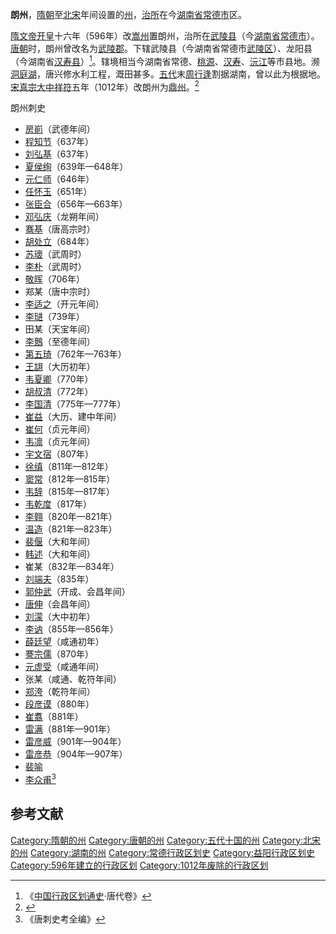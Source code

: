 '''朗州'''，[[隋朝|隋朝]]至[[北宋|北宋]]年间设置的[[州|州]]，[[治所|治所]]在今[[湖南省|湖南省]][[常德市|常德市]]区。

[[隋文帝|隋文帝]][[开皇|开皇]]十六年（596年）改[[嵩州_(隋朝)|嵩州]]置朗州，治所在[[武陵县_(隋朝)|武陵县]]（今[[湖南省|湖南省]][[常德市|常德市]]）。[[唐朝|唐朝]]时，朗州曾改名为[[武陵郡|武陵郡]]。下辖武陵县（今湖南省常德市[[武陵区|武陵区]]）、龙阳县（今湖南省[[汉寿县|汉寿县]]）<ref>《[[中国行政区划通史|中国行政区划通史]]·唐代卷》</ref>。辖境相当今湖南省常德、[[桃源县|桃源]]、[[汉寿县|汉寿]]、[[沅江市|沅江]]等市县地。濒[[洞庭湖|洞庭湖]]，唐兴修水利工程，溉田甚多。[[五代|五代]]末[[周行逢|周行逢]]割据湖南，曾以此为根据地。[[宋真宗|宋真宗]][[大中祥符|大中祥符]]五年（1012年）改朗州为[[鼎州_(北宋)|鼎州]]。<ref>{{Cite web |url=http://www.changde.gov.cn/cddsb/5552388584733933568/20071019/1015814.html |title=常德城名的演变 |access-date=2007-10-23 |archive-date=2020-04-01 |archive-url=https://web.archive.org/web/20200401092501/https://www.changde.gov.cn/cddsb/5552388584733933568/20071019/1015814.html |dead-url=yes }}</ref>
;朗州刺史
* [[房崱|房崱]]（武德年间）
* [[程知节|程知节]]（637年）
* [[刘弘基|刘弘基]]（637年）
* [[夏侯绚|夏侯绚]]（639年—648年）
* [[元仁师|元仁师]]（646年）
* [[任怀玉|任怀玉]]（651年）
* [[张臣合|张臣合]]（656年—663年）
* [[邓弘庆|邓弘庆]]（龙朔年间）
* [[骞基|骞基]]（唐高宗时）
* [[胡处立|胡处立]]（684年）
* [[苏瓌|苏瓌]]（武周时）
* [[李朴|李朴]]（武周时）
* [[敬晖|敬晖]]（706年）
* 郑某（唐中宗时）
* [[李适之|李适之]]（开元年间）
* [[李琎|李琎]]（739年）
* 田某（天宝年间）
* [[李鷾|李鷾]]（至德年间）
* [[第五琦|第五琦]]（762年—763年）
* [[王翃|王翃]]（大历初年）
* [[韦夏卿|韦夏卿]]（770年）
* [[胡叔清|胡叔清]]（772年）
* [[李国清|李国清]]（775年—777年）
* [[崔益|崔益]]（大历、建中年间）
* [[崔何|崔何]]（贞元年间）
* [[韦凛|韦凛]]（贞元年间）
* [[宇文宿|宇文宿]]（807年）
* [[徐缜|徐缜]]（811年—812年）
* [[窦常|窦常]]（812年—815年）
* [[韦辞|韦辞]]（815年—817年）
* [[韦乾度|韦乾度]]（817年）
* [[李翱|李翱]]（820年—821年）
* [[温造|温造]]（821年—823年）
* [[裴偃|裴偃]]（大和年间）
* [[韩述|韩述]]（大和年间）
* 崔某（832年—834年）
* [[刘端夫|刘端夫]]（835年）
* [[郭仲武|郭仲武]]（开成、会昌年间）
* [[唐伸|唐伸]]（会昌年间）
* [[刘濛|刘濛]]（大中初年）
* [[李讷|李讷]]（855年—856年）
* [[薛廷望|薛廷望]]（咸通初年）
* [[謇宗儒|謇宗儒]]（870年）
* [[元虚受|元虚受]]（咸通年间）
* 张某（咸通、乾符年间）
* [[郑洿|郑洿]]（乾符年间）
* [[段彦谟|段彦谟]]（880年）
* [[崔翥|崔翥]]（881年）
* [[雷满|雷满]]（881年—901年）
* [[雷彦威|雷彦威]]（901年—904年）
* [[雷彦恭|雷彦恭]]（904年—907年）
* [[裴喻|裴喻]]
* [[李众甫|李众甫]]<ref>《唐刺史考全编》</ref>
==参考文献==
<div class="references-small">
<references />
</div>
{{唐朝行政區劃|nocat}}
{{十國行政區劃|nocat}}
{{DEFAULTSORT:L}}
[[Category:隋朝的州|Category:隋朝的州]]
[[Category:唐朝的州|Category:唐朝的州]]
[[Category:五代十国的州|Category:五代十国的州]]
[[Category:北宋的州|Category:北宋的州]]
[[Category:湖南的州|Category:湖南的州]]
[[Category:常德行政区划史|Category:常德行政区划史]]
[[Category:益阳行政区划史|Category:益阳行政区划史]]
[[Category:596年建立的行政区划|Category:596年建立的行政区划]]
[[Category:1012年废除的行政区划|Category:1012年废除的行政区划]]